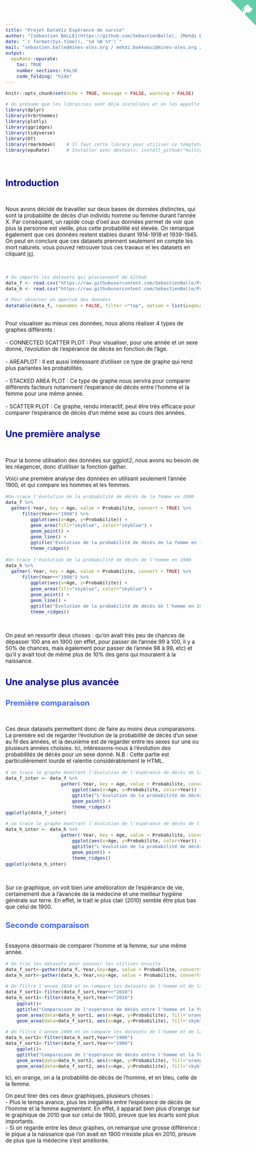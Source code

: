 ```yaml
---
title: "Projet DataViz Espérance de survie"
author: "[Sébastien BALLE](https://github.com/SebastienBalle), [Mehdi BAKKAOUI](https://github.com/mehdibakkaoui),[Thomas NAIME--PLOYON](https://github.com/ThomasNaimePloyon)"
date: "`r format(Sys.time(), '%d %B %Y')`"
mail: "sebastien.balle@mines-ales.org / mehdi.bakkaoui@mines-ales.org / thomas.naime-ployon@mines-ales.org"
output:
  epuRate::epurate:
    toc: TRUE
    number_sections: FALSE
    code_folding: "hide"
---
```

<a href="https://github.com/SebastienBalle/Projet_DataViz" class="github-corner" aria-label="View source on GitHub"><svg width="80" height="80" viewBox="0 0 250 250" style="fill:#64CEAA; color:#fff; position: absolute; top: 0; border: 0; right: 0;" aria-hidden="true"><path d="M0,0 L115,115 L130,115 L142,142 L250,250 L250,0 Z"></path><path d="M128.3,109.0 C113.8,99.7 119.0,89.6 119.0,89.6 C122.0,82.7 120.5,78.6 120.5,78.6 C119.2,72.0 123.4,76.3 123.4,76.3 C127.3,80.9 125.5,87.3 125.5,87.3 C122.9,97.6 130.6,101.9 134.4,103.2" fill="currentColor" style="transform-origin: 130px 106px;" class="octo-arm"></path><path d="M115.0,115.0 C114.9,115.1 118.7,116.5 119.8,115.4 L133.7,101.6 C136.9,99.2 139.9,98.4 142.2,98.6 C133.8,88.0 127.5,74.4 143.8,58.0 C148.5,53.4 154.0,51.2 159.7,51.0 C160.3,49.4 163.2,43.6 171.4,40.1 C171.4,40.1 176.1,42.5 178.8,56.2 C183.1,58.6 187.2,61.8 190.9,65.4 C194.5,69.0 197.7,73.2 200.1,77.6 C213.8,80.2 216.3,84.9 216.3,84.9 C212.7,93.1 206.9,96.0 205.4,96.6 C205.1,102.4 203.0,107.8 198.3,112.5 C181.9,128.9 168.3,122.5 157.7,114.1 C157.9,116.9 156.7,120.9 152.7,124.9 L141.0,136.5 C139.8,137.7 141.6,141.9 141.8,141.8 Z" fill="currentColor" class="octo-body"></path></svg></a><style>.github-corner:hover .octo-arm{animation:octocat-wave 560ms ease-in-out}@keyframes octocat-wave{0%,100%{transform:rotate(0)}20%,60%{transform:rotate(-25deg)}40%,80%{transform:rotate(10deg)}}@media (max-width:500px){.github-corner:hover .octo-arm{animation:none}.github-corner .octo-arm{animation:octocat-wave 560ms ease-in-out}}</style>


<style type="text/css">

body{ /* Normal  */
      font-size: 17px;
  }
h1.title {
  font-size: 38px;
  color: DarkRed;
}
h1 { /* Header 1 */
  font-size: 28px;
  color: DarkBlue;
}
h2 { /* Header 2 */
    font-size: 24px;
  color: RoyalBlue;

code.r{ /* Code block */
    font-size: 15px;
}
</style>

```r
knitr::opts_chunk$set(echo = TRUE, message = FALSE, warning = FALSE)

# On présume que les librairies sont déjà installées et on les appelle
library(dplyr)
library(hrbrthemes)
library(plotly)
library(ggridges)
library(tidyverse)
library(DT)
library(rmarkdown)    # Il faut cette library pour utiliser ce template
library(epuRate)      # Installer avec devtools: install_github("holtzy/epuRate", force=TRUE)
```
<br>

# Introduction

<br>

Nous avons décidé de travailler sur deux bases de données distinctes, qui sont la probabilité de décès d'un individu homme ou femme durant l'année X. Par conséquent, un rapide coup d'oeil aux données permet de voir que plus la personne est vieille, plus cette probabilité est élevée.
On remarque également que ces données restent stables durant 1914-1918 et 1939-1945. On peut en conclure que ces datasets prennent seulement en compte les mort naturels.
vous pouvez retrouver tous ces travaux et les datasets en cliquant [ici](https://github.com/SebastienBalle/Projet_DataViz).

<br>


```r

# On importe les datasets qui proviennent de Github
data_f <- read.csv("https://raw.githubusercontent.com/SebastienBalle/Projet_DataViz/master/Data/Death_Probabilities_of_Females_Since_1900.csv",sep=',',check.names=FALSE)
data_h <- read.csv("https://raw.githubusercontent.com/SebastienBalle/Projet_DataViz/master/Data/Death_Probability_of_Males_Since_1900.csv",sep=',',check.names=FALSE)

# Pour observer un apercue des données
datatable(data_f, rownames = FALSE, filter ="top", option = list(pageLength = 5, scrollX=T))  

```

<br>
      Pour visualiser au mieux ces données, nous allons réaliser 4 types de graphes différents :  
<br>
        - CONNECTED SCATTER PLOT : Pour visualiser, pour une année et un sexe donné, l'évolution de l'espérance de décès en fonction de l'âge.  
<br>
        - AREAPLOT : Il est aussi intéressant d'utiliser ce type de graphe qui rend plus parlantes les probabilités.  
<br>
        - STACKED AREA PLOT : Ce type de graphe nous servira pour comparer différents facteurs notamment l'espérance de décès entre l'homme et la femme pour une même année.  
<br>
        - SCATTER PLOT : Ce graphe, rendu interactif, peut être très efficace pour comparer l'espérance de décès d'un même sexe au cours des années.
        
        
# Une première analyse

<br>

Pour la bonne utilisation des données sur ggplot2, nous avons eu besoin de les réagencer, donc d'utiliser la fonction gather.

Voici une première analyse des données en utilisant seulement l'année 1900, et qui compare les hommes et les femmes.

```r

#On trace l'évolution de la probabilité de décés de la femme en 1900
data_f %>%  
  gather(-Year, key = Age, value = Probabilite, convert = TRUE) %>%
      filter(Year=="1900") %>%
         ggplot(aes(x=Age, y=Probabilite)) +
         geom_area(fill="skyblue", color="skyblue") +
         geom_point() +
         geom_line() +
         ggtitle("Évolution de la probabilité de décès de la femme en 1900") +
         theme_ridges()
      
#On trace l'évolution de la probabilité de décés de l'homme en 1900
data_h %>%  
  gather(-Year, key = Age, value = Probabilite, convert = TRUE) %>%
      filter(Year=="1900") %>%
         ggplot(aes(x=Age, y=Probabilite)) +
         geom_area(fill="skyblue", color="skyblue") +
         geom_point() +
         geom_line() +
         ggtitle("Évolution de la probabilité de décès de l'homme en 1900") +
         theme_ridges()
      


```
 <br>
On peut en ressortir deux choses : qu'on avait très peu de chances de dépasser 100 ans en 1900 (en effet, pour passer de l'année 99 à 100, il y a 50% de chances, mais également pour passer de l'année 98 à 99, etc) et qu'il y avait tout de même plus de 10% des gens qui mouraient à la naissance.

# Une analyse plus avancée

## Première comparaison

<br>

Ces deux datasets permettent donc de faire au moins deux comparaisons. La première est de regarder l'évolution de la probabilité de décès d'un sexe au fil des années, et la deuxième est de regarder entre les sexes sur une ou plusieurs années choisies.
Ici, intéressons-nous à l'évolution des probabilités de décès pour un sexe donné.
N.B : Cette partie est particulièrement lourde et ralentie considérablement le HTML.

```r

# on trace le graphe montrant l'évolution de l'espérance de décès de la femme à travers les années
data_f_inter <- data_f %>%  
                    gather(-Year, key = Age, value = Probabilite, convert = TRUE) %>%
                        ggplot(aes(x=Age, y=Probabilite, color=Year)) +
                        ggtitle("L'évolution de la probabilité de décès \n de la femme à travers les années") +
                        geom_point() +
                        theme_ridges()
ggplotly(data_f_inter)

# on trace le graphe montrant l'évolution de l'espérance de décès de l'homme à travers les années
data_h_inter <- data_h %>%  
                    gather(-Year, key = Age, value = Probabilite, convert = TRUE) %>%
                        ggplot(aes(x=Age, y=Probabilite, color=Year)) +
                        ggtitle("L'évolution de la probabilité de décès \n de l'homme à travers les années") +
                        geom_point() +
                        theme_ridges()
ggplotly(data_h_inter)
  
```
<br>
Sur ce graphique, on voit bien une amélioration de l'espérance de vie, certainement due à l'avancée de la médecine et une meilleur hygiène générale sur terre. En effet, le trait le plus clair (2010) semble être plus bas que celui de 1900.

## Seconde comparaison

<br>
Essayons désormais de comparer l'homme et la femme, sur une même année.
<br>

```r

# On trie les datasets pour pouvoir les utiliser ensuite
data_f_sort<-gather(data_f,-Year,key=Age, value = Probabilite, convert=TRUE)
data_h_sort<-gather(data_h,-Year,key=Age, value = Probabilite, convert=TRUE)

# On filtre l'année 2010 et on compare les datasets de l'homme et de la femme
data_f_sort1<-filter(data_f_sort,Year=="2010")
data_h_sort1<-filter(data_h_sort,Year=="2010")
    ggplot()+
    ggtitle("Comparaison de l'espérance de décès entre l'homme et la femme en 2010") +
    geom_area(data=data_h_sort1, aes(x=Age, y=Probabilite), fill='orange', color='orange', alpha=8/9) +
    geom_area(data=data_f_sort1, aes(x=Age, y=Probabilite), fill='skyblue', color='skyblue', alpha=8/9)

# On filtre l'année 1900 et on compare les datasets de l'homme et de la femme
data_h_sort2<-filter(data_h_sort,Year=="1900")
data_f_sort2<-filter(data_f_sort,Year=="1900")
    ggplot()+
    ggtitle("Comparaison de l'espérance de décès entre l'homme et la femme en 1900") +
    geom_area(data=data_h_sort2, aes(x=Age, y=Probabilite), fill='orange', color='orange', alpha=8/9 ) +
    geom_area(data=data_f_sort2, aes(x=Age, y=Probabilite), fill='skyblue', color='skyblue', alpha=8/9 )

```
Ici, en orange, on a la probabilité de décès de l'homme, et en bleu, celle de la femme.
<br>

On peut tirer des ces deux graphiques, plusieurs choses : <br>
   - Plus le temps avance, plus les inégalités entre l'espérance de décés de l'homme et la femme augmentent. En effet, il apparait bien plus d'orange sur le graphique de 2010 que sur celui de 1900,      preuve que les écarts sont plus importants. <br>
   - Si on regarde entre les deux graphes, on remarque une grosse différence : le pique a la naissance que l'on avait en 1900 n'existe plus en 2010, preuve de plus que la médecine s'est améliorée.

